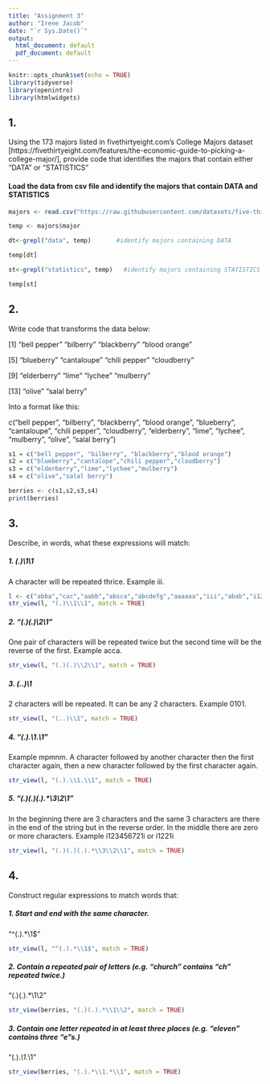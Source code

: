 ---
title: "Assignment 3"
author: "Irene Jacob"
date: "`r Sys.Date()`"
output:
  html_document: default
  pdf_document: default
---

```{r setup, include=FALSE}
knitr::opts_chunk$set(echo = TRUE)
library(tidyverse)
library(openintro)
library(htmlwidgets)

```

## 1. 
Using the 173 majors listed in fivethirtyeight.com’s College Majors dataset [https://fivethirtyeight.com/features/the-economic-guide-to-picking-a-college-major/], provide code that identifies the majors that contain either "DATA" or "STATISTICS"

#### Load the data from csv file and identify the majors that contain DATA and STATISTICS

```{r eval = TRUE}
majors <- read.csv("https://raw.githubusercontent.com/datasets/five-thirty-eight-datasets/master/datasets/college-majors/data/majors-list.csv")

temp <- majors$major

dt<-grepl("data", temp)       #identify majors containing DATA

temp[dt]
```

```{r eval = TRUE}
st<-grepl("statistics", temp)   #identify majors containing STATISTICS

temp[st]

```

\clearpage
## 2.

Write code that transforms the data below:

[1] "bell pepper"  "bilberry"     "blackberry"   "blood orange"

[5] "blueberry"    "cantaloupe"   "chili pepper" "cloudberry"  

[9] "elderberry"   "lime"         "lychee"       "mulberry"    

[13] "olive"        "salal berry"

Into a format like this:

c("bell pepper", "bilberry", "blackberry", "blood orange", "blueberry", "cantaloupe", "chili pepper", "cloudberry", "elderberry", "lime", "lychee", "mulberry", "olive", "salal berry")

```{r eval = TRUE, message = FALSE}
s1 = c("bell pepper", "bilberry", "blackberry","blood orange")
s2 = c("blueberry","cantalope","chili pepper","cloudberry")
s3 = c("elderberry","lime","lychee","mulberry")
s4 = c("olive","salal berry")

berries <- c(s1,s2,s3,s4)
print(berries)

```

\clearpage
## 3.
Describe, in words, what these expressions will match:

##### 1. (.)\1\1

A character will be repeated thrice. Example iii.

```{r eval = TRUE}
l <- c("abba","cac","aabb","absca","abcdefg","aaaaaa","iii","abab","i1221i","i123456721i","mpmnm","0101","acca")
str_view(l, "(.)\\1\\1", match = TRUE)
```

##### 2. "(.)(.)\\2\\1"

One pair of characters will be repeated twice but the second time will be the reverse of the first. Example acca.

```{r eval = TRUE}
str_view(l, "(.)(.)\\2\\1", match = TRUE)
```

##### 3. (..)\1

2 characters will be repeated. It can be any 2 characters. Example 0101.

```{r eval = TRUE}
str_view(l, "(..)\\1", match = TRUE)
```

##### 4. "(.).\\1.\\1"

Example mpmnm. A character followed by another character then the first character again, then a new character followed by the first character again.

```{r eval = TRUE}
str_view(l, "(.).\\1.\\1", match = TRUE)
```

##### 5. "(.)(.)(.).*\\3\\2\\1"

In the beginning there are 3 characters and the same 3 characters are there in the end of the string but in the reverse order. In the middle there are zero or more characters.
Example i123456721i or i1221i

```{r eval = TRUE}
str_view(l, "(.)(.)(.).*\\3\\2\\1", match = TRUE)
```

\clearpage
## 4.
Construct regular expressions to match words that:

##### 1. Start and end with the same character. 

"^(.).*\\1$"

```{r eval = TRUE}
str_view(l, "^(.).*\\1$", match = TRUE)
```

##### 2. Contain a repeated pair of letters (e.g. "church" contains "ch" repeated twice.)

"(.)(.).*\\1\\2"

```{r eval = TRUE}
str_view(berries, "(.)(.).*\\1\\2", match = TRUE)
```

##### 3. Contain one letter repeated in at least three places (e.g. "eleven" contains three "e"s.)

"(.).*\\1.*\\1"

```{r eval = TRUE}
str_view(berries, "(.).*\\1.*\\1", match = TRUE)
```